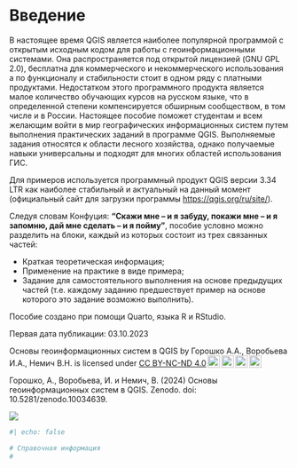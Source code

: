 # Введение {.unnumbered}

В настоящее время QGIS является наиболее популярной программой с открытым исходным кодом для работы с геоинформационными системами. Она распространяется под открытой лицензией (GNU GPL 2.0), бесплатна для коммерческого и некоммерческого использования а по функционалу и стабильности стоит в одном ряду с платными продуктами. Недостатком этого программного продукта является малое количество обучающих курсов на русском языке, что в определенной степени компенсируется обширным сообществом, в том числе и в России. Настоящее пособие поможет студентам и всем желающим войти в мир географических информационных систем путем выполнения практических заданий в программе QGIS. Выполняемые задания относятся к области лесного хозяйства, однако получаемые навыки универсальны и подходят для многих областей использования ГИС.  

Для примеров используется программный продукт QGIS версии 3.34 LTR как наиболее стабильный и актуальный на данный момент (официальный сайт для загрузки программы <https://qgis.org/ru/site/>).  

Следуя словам Конфуция: **"Скажи мне – и я забуду, покажи мне – и я запомню, дай мне сделать – и я пойму"**, пособие условно можно разделить на блоки, каждый из которых состоит из трех связанных частей:

 - Краткая теоретическая информация;
 - Применение на практике в виде примера;
 - Задание для самостоятельного выполнения на основе предыдущих частей (т.е. каждому заданию предшествует пример на основе которого это задание возможно выполнить).

Пособие создано при помощи Quarto, языка R и RStudio.

Первая дата публикации: 03.10.2023
 <p xmlns:cc="http://creativecommons.org/ns#" xmlns:dct="http://purl.org/dc/terms/"><span property="dct:title">Основы геоинформационных систем в QGIS</span> by <span property="cc:attributionName">Горошко А.А., Воробьева И.А., Немич В.Н.</span> is licensed under <a href="http://creativecommons.org/licenses/by-nc-nd/4.0/?ref=chooser-v1" target="_blank" rel="license noopener noreferrer" style="display:inline-block;">CC BY-NC-ND 4.0<img style="height:22px!important;margin-left:3px;vertical-align:text-bottom;" src="https://mirrors.creativecommons.org/presskit/icons/cc.svg?ref=chooser-v1"><img style="height:22px!important;margin-left:3px;vertical-align:text-bottom;" src="https://mirrors.creativecommons.org/presskit/icons/by.svg?ref=chooser-v1"><img style="height:22px!important;margin-left:3px;vertical-align:text-bottom;" src="https://mirrors.creativecommons.org/presskit/icons/nc.svg?ref=chooser-v1"><img style="height:22px!important;margin-left:3px;vertical-align:text-bottom;" src="https://mirrors.creativecommons.org/presskit/icons/nd.svg?ref=chooser-v1"></a></p> 

Горошко, А., Воробьева, И. и Немич, В. (2024) Основы геоинформационных систем в QGIS. Zenodo. doi: 10.5281/zenodo.10034639.

[![](https://zenodo.org/badge/687393748.svg)](https://zenodo.org/doi/10.5281/zenodo.10034638)

```r
#| echo: false

# Справочная информация
#

```

